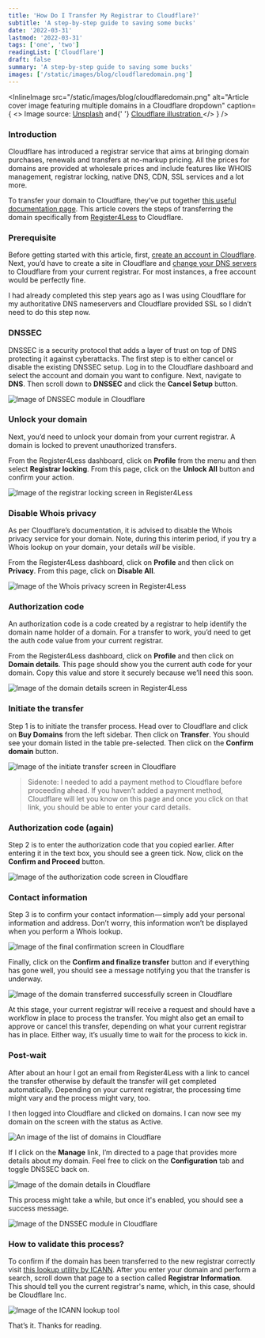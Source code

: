 ```yaml
---
title: 'How Do I Transfer My Registrar to Cloudflare?'
subtitle: 'A step-by-step guide to saving some bucks'
date: '2022-03-31'
lastmod: '2022-03-31'
tags: ['one', 'two']
readingList: ['Cloudflare']
draft: false
summary: 'A step-by-step guide to saving some bucks'
images: ['/static/images/blog/cloudflaredomain.png']
---
```


<InlineImage
  src="/static/images/blog/cloudflaredomain.png"
  alt="Article cover image featuring multiple domains in a Cloudflare dropdown"
  caption={
    <>
      Image source: <a href="https://unsplash.com/photos/RAZU_R66vUc">Unsplash</a> and{' '}
      <a href="https://www.cloudflare.com/static/c7f372339db84ee824d7239ab5976683/registar-hero-illustration.svg">
        Cloudflare illustration
      </a>
    </>
  }
/>

### Introduction

Cloudflare has introduced a registrar service that aims at bringing domain purchases, renewals and transfers at no-markup pricing. All the prices for domains are provided at wholesale prices and include features like WHOIS management, registrar locking, native DNS, CDN, SSL services and a lot more.

To transfer your domain to Cloudflare, they’ve put together [this useful documentation page](https://developers.cloudflare.com/registrar/get-started/transfer-domain-to-cloudflare). This article covers the steps of transferring the domain specifically from [Register4Less](https://register4less.com/) to Cloudflare.

### Prerequisite

Before getting started with this article, first, [create an account in Cloudflare](https://support.cloudflare.com/hc/en-us/articles/201720164). Next, you’d have to create a site in Cloudflare and [change your DNS servers](https://developers.cloudflare.com/dns/zone-setups/full-setup/setup/) to Cloudflare from your current registrar. For most instances, a free account would be perfectly fine.

I had already completed this step years ago as I was using Cloudflare for my authoritative DNS nameservers and Cloudflare provided SSL so I didn’t need to do this step now.

### DNSSEC

DNSSEC is a security protocol that adds a layer of trust on top of DNS protecting it against cyberattacks. The first step is to either cancel or disable the existing DNSSEC setup. Log in to the Cloudflare dashboard and select the account and domain you want to configure. Next, navigate to **DNS**. Then scroll down to **DNSSEC** and click the **Cancel Setup** button.

![Image of DNSSEC module in Cloudflare](/static/images/blog/contents/1_FbGMwYF5EqiuzSq9bf2Ohw.png)

### Unlock your domain

Next, you’d need to unlock your domain from your current registrar. A domain is locked to prevent unauthorized transfers.

From the Register4Less dashboard, click on **Profile** from the menu and then select **Registrar locking**. From this page, click on the **Unlock All** button and confirm your action.

![Image of the registrar locking screen in Register4Less](/static/images/blog/contents/1_d9IYce0ObAVUqZ8uRSGAVw.png)

### Disable Whois privacy

As per Cloudflare’s documentation, it is advised to disable the Whois privacy service for your domain. Note, during this interim period, if you try a Whois lookup on your domain, your details _will_ be visible.

From the Register4Less dashboard, click on **Profile** and then click on **Privacy**. From this page, click on **Disable All**.

![Image of the Whois privacy screen in Register4Less](/static/images/blog/contents/1_08Pt32wUew9p9BR3BPspHA.png)

### Authorization code

An authorization code is a code created by a registrar to help identify the domain name holder of a domain. For a transfer to work, you’d need to get the auth code value from your current registrar.

From the Register4Less dashboard, click on **Profile** and then click on **Domain details**. This page should show you the current auth code for your domain. Copy this value and store it securely because we’ll need this soon.

![Image of the domain details screen in Register4Less](/static/images/blog/contents/1_LoybaF9hI5eO6f5ApPpM6g.png)

### Initiate the transfer

Step 1 is to initiate the transfer process. Head over to Cloudflare and click on **Buy Domains** from the left sidebar. Then click on **Transfer**. You should see your domain listed in the table pre-selected. Then click on the **Confirm domain** button.

![Image of the initiate transfer screen in Cloudflare](/static/images/blog/contents/1_k_MdbXJudy1tZ3yqLDEqiA.png)

> Sidenote: I needed to add a payment method to Cloudflare before proceeding ahead. If you haven’t added a payment method, Cloudflare will let you know on this page and once you click on that link, you should be able to enter your card details.

### Authorization code (again)

Step 2 is to enter the authorization code that you copied earlier. After entering it in the text box, you should see a green tick. Now, click on the **Confirm and Proceed** button.

![Image of the authorization code screen in Cloudflare](/static/images/blog/contents/1_P4yh95XmOWz5t29wpMVJbQ.png)

### Contact information

Step 3 is to confirm your contact information — simply add your personal information and address. Don’t worry, this information won’t be displayed when you perform a Whois lookup.

![Image of the final confirmation screen in Cloudflare](/static/images/blog/contents/1_GfyVNrkmZ0NHv6R5GjrhyQ.png)

Finally, click on the **Confirm and finalize transfer** button and if everything has gone well, you should see a message notifying you that the transfer is underway.

![Image of the domain transferred successfully screen in Cloudflare](/static/images/blog/contents/1_ofTlMDacujjlEb_t9oPDKw.png)

At this stage, your current registrar will receive a request and should have a workflow in place to process the transfer. You might also get an email to approve or cancel this transfer, depending on what your current registrar has in place. Either way, it’s usually time to wait for the process to kick in.

### Post-wait

After about an hour I got an email from Register4Less with a link to cancel the transfer otherwise by default the transfer will get completed automatically. Depending on your current registrar, the processing time might vary and the process might vary, too.

I then logged into Cloudflare and clicked on domains. I can now see my domain on the screen with the status as Active.

![An image of the list of domains in Cloudflare](/static/images/blog/contents/1_RuXAOHKe4xsM_Kab4oGUcg.png)

If I click on the **Manage** link, I’m directed to a page that provides more details about my domain. Feel free to click on the **Configuration** tab and toggle DNSSEC back on.

![Image of the domain details in Cloudflare](/static/images/blog/contents/1_ZmGvnO5iRpfjsaxu38bgRg.png)

This process might take a while, but once it's enabled, you should see a success message.

![Image of the DNSSEC module in Cloudflare](/static/images/blog/contents/1_ms5-jhgV_scTgBExGXVkZQ.png)

### How to validate this process?

To confirm if the domain has been transferred to the new registrar correctly visit [this lookup utility by ICANN](https://lookup.icann.org/lookup). After you enter your domain and perform a search, scroll down that page to a section called **Registrar Information**. This should tell you the current registrar's name, which, in this case, should be Cloudflare Inc.

![Image of the ICANN lookup tool](/static/images/blog/contents/1_6Z2wOx0F6saS4_IjsEZ0xA.png)

That’s it. Thanks for reading.
